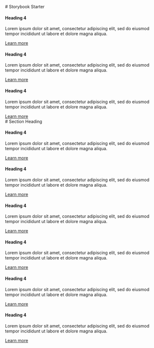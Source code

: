 
<Meta title="Getting Started" />

<div className="sb-container">
  <div className='sb-section-title'>
    # Storybook Starter

  </div>
  <div className="sb-section">
    <div className="sb-section-item">
      <h4 className="sb-section-item-heading">Heading 4</h4>
      <p className="sb-section-item-paragraph">Lorem ipsum dolor sit amet, consectetur adipiscing elit, sed do eiusmod tempor incididunt ut labore et dolore magna aliqua.</p>
      <a
        href=""
        target="_blank"
      >Learn more</a>
    </div>
    <div className="sb-section-item">
      <h4 className="sb-section-item-heading">Heading 4</h4>
      <p className="sb-section-item-paragraph">Lorem ipsum dolor sit amet, consectetur adipiscing elit, sed do eiusmod tempor incididunt ut labore et dolore magna aliqua.</p>
      <a
        href=""
        target="_blank"
      >Learn more</a>
    </div>
    <div className="sb-section-item">
      <div>
        <h4 className="sb-section-item-heading">Heading 4</h4>
        <p className="sb-section-item-paragraph">Lorem ipsum dolor sit amet, consectetur adipiscing elit, sed do eiusmod tempor incididunt ut labore et dolore magna aliqua.</p>
        <a
          href=""
          target="_blank"
        >Learn more</a>
      </div>
    </div>

  </div>
</div>
<div className="sb-container">
  <div className='sb-section-title'>
    # Section Heading
  </div>

  <div className="sb-section">
    <div className="sb-features-grid">
      <div className="sb-grid-item">
        <h4 className="sb-section-item-heading">Heading 4</h4>
        <p className="sb-section-item-paragraph">Lorem ipsum dolor sit amet, consectetur adipiscing elit, sed do eiusmod tempor incididunt ut labore et dolore magna aliqua.</p>
        <a
          href=""
          target="_blank"
        >Learn more</a>
      </div>
      <div className="sb-grid-item">
        <h4 className="sb-section-item-heading">Heading 4</h4>
        <p className="sb-section-item-paragraph">Lorem ipsum dolor sit amet, consectetur adipiscing elit, sed do eiusmod tempor incididunt ut labore et dolore magna aliqua.</p>
        <a
          href=""
          target="_blank"
        >Learn more</a>
      </div>
      <div className="sb-grid-item">
        <h4 className="sb-section-item-heading">Heading 4</h4>
        <p className="sb-section-item-paragraph">Lorem ipsum dolor sit amet, consectetur adipiscing elit, sed do eiusmod tempor incididunt ut labore et dolore magna aliqua.</p>
        <a
          href=""
          target="_blank"
        >Learn more</a>
      </div>
      <div className="sb-grid-item">
        <h4 className="sb-section-item-heading">Heading 4</h4>
        <p className="sb-section-item-paragraph">Lorem ipsum dolor sit amet, consectetur adipiscing elit, sed do eiusmod tempor incididunt ut labore et dolore magna aliqua.</p>
        <a
          href=""
          target="_blank"
        >Learn more</a>
      </div>
      <div className="sb-grid-item">
        <h4 className="sb-section-item-heading">Heading 4</h4>
        <p className="sb-section-item-paragraph">Lorem ipsum dolor sit amet, consectetur adipiscing elit, sed do eiusmod tempor incididunt ut labore et dolore magna aliqua.</p>
        <a
          href=""
          target="_blank"
        >Learn more</a>
      </div>
      <div className="sb-grid-item">
        <h4 className="sb-section-item-heading">Heading 4</h4>
        <p className="sb-section-item-paragraph">Lorem ipsum dolor sit amet, consectetur adipiscing elit, sed do eiusmod tempor incididunt ut labore et dolore magna aliqua.</p>
        <a
          href=""
          target="_blank"
        >Learn more</a>
      </div>
    </div>
  </div>
</div>

<style>
  {`
  .sb-container {
    margin-bottom: 48px;
  }

  .sb-section {
    width: 100%;
    display: flex;
    flex-direction: row;
    gap: 20px;
  }

  img {
    object-fit: cover;
  }

  .sb-section-title {
    margin-bottom: 32px;
  }

  .sb-section a:not(h1 a, h2 a, h3 a) {
    font-size: 14px;
  }

  .sb-section-item, .sb-grid-item {
    flex: 1;
    display: flex;
    flex-direction: column;
  }

  .sb-section-item-heading {
    padding-top: 20px !important;
    padding-bottom: 5px !important;
    margin: 0 !important;
  }
  .sb-section-item-paragraph {
    margin: 0;
    padding-bottom: 10px;
  }

  .sb-chevron {
    margin-left: 5px;
  }

  .sb-features-grid {
    display: grid;
    grid-template-columns: repeat(2, 1fr);
    grid-gap: 32px 20px;
  }

  .sb-socials {
    display: grid;
    grid-template-columns: repeat(4, 1fr);
  }

  .sb-socials p {
    margin-bottom: 10px;
  }

  .sb-explore-image {
    max-height: 32px;
    align-self: flex-start;
  }

  .sb-addon {
    width: 100%;
    display: flex;
    align-items: center;
    position: relative;
    background-color: #EEF3F8;
    border-radius: 5px;
    border: 1px solid rgba(0, 0, 0, 0.05);
    background: #EEF3F8;
    height: 180px;
    margin-bottom: 48px;
    overflow: hidden;
  }

  .sb-addon-text {
    padding-left: 48px;
    max-width: 240px;
  }

  .sb-addon-text h4 {
    padding-top: 0px;
  }

  .sb-addon-img {
    position: absolute;
    left: 345px;
    top: 0;
    height: 100%;
    width: 200%;
    overflow: hidden;
  }

  .sb-addon-img img {
    width: 650px;
    transform: rotate(-15deg);
    margin-left: 40px;
    margin-top: -72px;
    box-shadow: 0 0 1px rgba(255, 255, 255, 0);
    backface-visibility: hidden;
  }

  @media screen and (max-width: 800px) {
    .sb-addon-img {
      left: 300px;
    }
  }

  @media screen and (max-width: 600px) {
    .sb-section {
      flex-direction: column;
    }

    .sb-features-grid {
      grid-template-columns: repeat(1, 1fr);
    }

    .sb-socials {
      grid-template-columns: repeat(2, 1fr);
    }

    .sb-addon {
      height: 280px;
      align-items: flex-start;
      padding-top: 32px;
      overflow: hidden;
    }

    .sb-addon-text {
      padding-left: 24px;
    }

    .sb-addon-img {
      right: 0;
      left: 0;
      top: 130px;
      bottom: 0;
      overflow: hidden;
      height: auto;
      width: 124%;
    }

    .sb-addon-img img {
      width: 1200px;
      transform: rotate(-12deg);
      margin-left: 0;
      margin-top: 48px;
      margin-bottom: -40px;
      margin-left: -24px;
    }
  }
  `}
</style>
